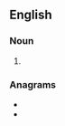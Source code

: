 ==English==

===Noun===
{{head|en|noun plural form}}

# {{plural of|handout|lang=en}}

===Anagrams===
* {{l|en|hands out}}
* {{l|en|thousand}}